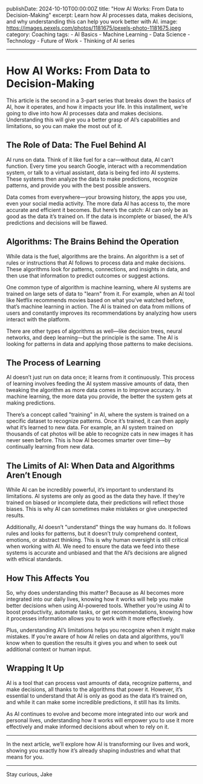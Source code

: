 publishDate: 2024-10-10T00:00:00Z
title: "How AI Works: From Data to Decision-Making"
excerpt: Learn how AI processes data, makes decisions, and why understanding this can help you work better with AI.
image: https://images.pexels.com/photos/1181675/pexels-photo-1181675.jpeg
category: Coaching
tags:
    - AI Basics
    - Machine Learning
    - Data Science
    - Technology
    - Future of Work
    - Thinking of AI series

---

# How AI Works: From Data to Decision-Making

This article is the second in a 3-part series that breaks down the basics of AI, how it operates, and how it impacts your life. In this installment, we’re going to dive into how AI processes data and makes decisions. Understanding this will give you a better grasp of AI’s capabilities and limitations, so you can make the most out of it.

## The Role of Data: The Fuel Behind AI

AI runs on data. Think of it like fuel for a car—without data, AI can’t function. Every time you search Google, interact with a recommendation system, or talk to a virtual assistant, data is being fed into AI systems. These systems then analyze the data to make predictions, recognize patterns, and provide you with the best possible answers.

Data comes from everywhere—your browsing history, the apps you use, even your social media activity. The more data AI has access to, the more accurate and efficient it becomes. But here’s the catch: AI can only be as good as the data it’s trained on. If the data is incomplete or biased, the AI’s predictions and decisions will be flawed.

## Algorithms: The Brains Behind the Operation

While data is the fuel, algorithms are the brains. An algorithm is a set of rules or instructions that AI follows to process data and make decisions. These algorithms look for patterns, connections, and insights in data, and then use that information to predict outcomes or suggest actions.

One common type of algorithm is machine learning, where AI systems are trained on large sets of data to "learn" from it. For example, when an AI tool like Netflix recommends movies based on what you’ve watched before, that’s machine learning in action. The AI is trained on data from millions of users and constantly improves its recommendations by analyzing how users interact with the platform.

There are other types of algorithms as well—like decision trees, neural networks, and deep learning—but the principle is the same. The AI is looking for patterns in data and applying those patterns to make decisions.

## The Process of Learning

AI doesn’t just run on data once; it learns from it continuously. This process of learning involves feeding the AI system massive amounts of data, then tweaking the algorithm as more data comes in to improve accuracy. In machine learning, the more data you provide, the better the system gets at making predictions.

There’s a concept called "training" in AI, where the system is trained on a specific dataset to recognize patterns. Once it’s trained, it can then apply what it’s learned to new data. For example, an AI system trained on thousands of cat photos will be able to recognize cats in new images it has never seen before. This is how AI becomes smarter over time—by continually learning from new data.

## The Limits of AI: When Data and Algorithms Aren’t Enough

While AI can be incredibly powerful, it’s important to understand its limitations. AI systems are only as good as the data they have. If they’re trained on biased or incomplete data, their predictions will reflect those biases. This is why AI can sometimes make mistakes or give unexpected results.

Additionally, AI doesn’t "understand" things the way humans do. It follows rules and looks for patterns, but it doesn’t truly comprehend context, emotions, or abstract thinking. This is why human oversight is still critical when working with AI. We need to ensure the data we feed into these systems is accurate and unbiased and that the AI’s decisions are aligned with ethical standards.

## How This Affects You

So, why does understanding this matter? Because as AI becomes more integrated into our daily lives, knowing how it works will help you make better decisions when using AI-powered tools. Whether you’re using AI to boost productivity, automate tasks, or get recommendations, knowing how it processes information allows you to work with it more effectively.

Plus, understanding AI’s limitations helps you recognize when it might make mistakes. If you’re aware of how AI relies on data and algorithms, you’ll know when to question the results it gives you and when to seek out additional context or human input.

## Wrapping It Up

AI is a tool that can process vast amounts of data, recognize patterns, and make decisions, all thanks to the algorithms that power it. However, it’s essential to understand that AI is only as good as the data it’s trained on, and while it can make some incredible predictions, it still has its limits.

As AI continues to evolve and become more integrated into our work and personal lives, understanding how it works will empower you to use it more effectively and make informed decisions about when to rely on it.

---

In the next article, we’ll explore how AI is transforming our lives and work, showing you exactly how it’s already shaping industries and what that means for you.

---

Stay curious,
Jake
